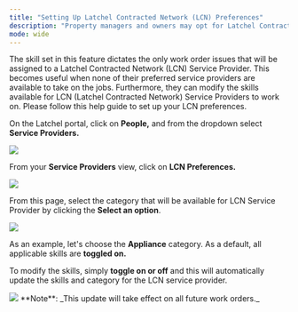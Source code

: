 ---
title: "Setting Up Latchel Contracted Network (LCN) Preferences"
description: "Property managers and owners may opt for Latchel Contracted Network Service Providers to handle their maintenance jobs."
mode: wide
---

The skill set in this feature dictates the only work order issues that will be assigned to a Latchel Contracted Network (LCN) Service Provider. This becomes useful when none of their preferred service providers are available to take on the jobs. Furthermore, they can modify the skills available for LCN (Latchel Contracted Network) Service Providers to work on. Please follow this help guide to set up your LCN preferences.

On the Latchel portal, click on **People,** and from the dropdown select **Service Providers.**

<Frame>
  <img src="/images/rtaImage-396.jpg"/>
</Frame>

From your **Service Providers** view, click on **LCN Preferences.**


<Frame>
  <img src="/images/rtaImage-397.jpg"/>
</Frame>


From this page, select the category that will be available for LCN Service Provider by clicking the **Select an option**.


<Frame>
  <img src="/images/rtaImage-398.jpg"/>
</Frame>


As an example, let's choose the **Appliance** category. As a default, all applicable skills are **toggled on.**

To modify the skills, simply **toggle on or off** and this will automatically update the skills and category for the LCN service provider.


<Frame>
  <img src="/images/rtaImage-399.jpg"/>
</Frame>


<Info>
  **Note**: _This update will take effect on all future work orders._
</Info>
